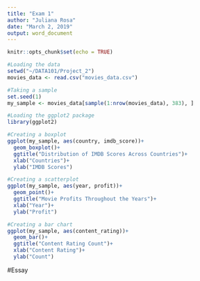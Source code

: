 ---
title: "Exam 1"
author: "Juliana Rosa"
date: "March 2, 2019"
output: word_document
---

```{r setup, include=FALSE}
knitr::opts_chunk$set(echo = TRUE)
```

```{r}
#Loading the data
setwd("~/DATA101/Project_2")
movies_data <- read.csv("movies_data.csv")
```


```{r}
#Taking a sample
set.seed(1)
my_sample <- movies_data[sample(1:nrow(movies_data), 383), ]
```

```{r}
#Loading the ggplot2 package
library(ggplot2)
```

```{r}
#Creating a boxplot
ggplot(my_sample, aes(country, imdb_score))+
  geom_boxplot()+
  ggtitle("Distribution of IMDB Scores Across Countries")+
  xlab("Countries")+
  ylab("IMDB Scores")
```

```{r}
#Creating a scatterplot
ggplot(my_sample, aes(year, profit))+
  geom_point()+
  ggtitle("Movie Profits Throughout the Years")+
  xlab("Year")+
  ylab("Profit")
```

```{r}
#Creating a bar chart
ggplot(my_sample, aes(content_rating))+
  geom_bar()+
  ggtitle("Content Rating Count")+
  xlab("Content Rating")+
  ylab("Count")
```

#Essay